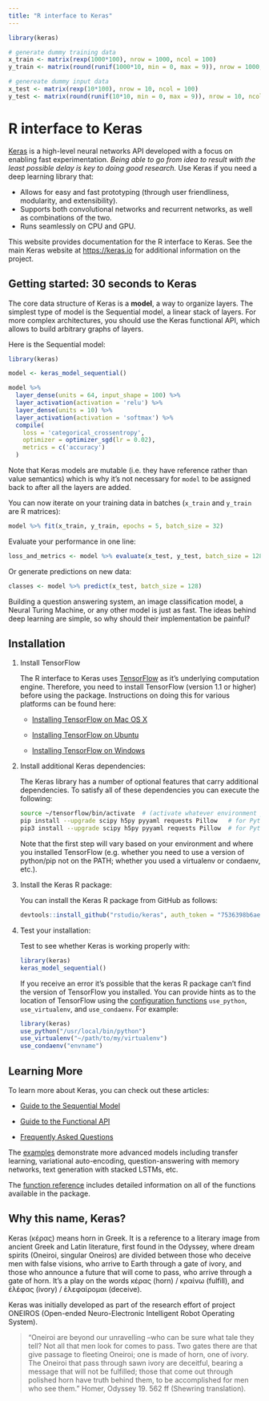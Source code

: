 ```yaml
---
title: "R interface to Keras"
---
```


```r
library(keras)

# generate dummy training data
x_train <- matrix(rexp(1000*100), nrow = 1000, ncol = 100)
y_train <- matrix(round(runif(1000*10, min = 0, max = 9)), nrow = 1000, ncol = 10)

# genereate dummy input data
x_test <- matrix(rexp(10*100), nrow = 10, ncol = 100)
y_test <- matrix(round(runif(10*10, min = 0, max = 9)), nrow = 10, ncol = 10)
```

# R interface to Keras

[Keras](https://keras.io/) is a high-level neural networks API developed with a focus on enabling fast experimentation. *Being able to go from idea to result with the least possible delay is key to doing good research.* Use Keras if you need a deep learning library that:

- Allows for easy and fast prototyping (through user friendliness, modularity, and extensibility).
- Supports both convolutional networks and recurrent networks, as well as combinations of the two.
- Runs seamlessly on CPU and GPU.

This website provides documentation for the R interface to Keras. See the main Keras  website at <https://keras.io> for additional information on the project.

## Getting started: 30 seconds to Keras

The core data structure of Keras is a **model**, a way to organize layers. The simplest type of model is the Sequential model, a linear stack of layers. For more complex architectures, you should use the Keras functional API, which allows to build arbitrary graphs of layers.

Here is the Sequential model:

```r
library(keras)

model <- keras_model_sequential() 

model %>% 
  layer_dense(units = 64, input_shape = 100) %>% 
  layer_activation(activation = 'relu') %>% 
  layer_dense(units = 10) %>% 
  layer_activation(activation = 'softmax') %>% 
  compile(
    loss = 'categorical_crossentropy',
    optimizer = optimizer_sgd(lr = 0.02),
    metrics = c('accuracy')
  )
```

Note that Keras models are mutable (i.e. they have reference rather than value semantics) which is why it's not necessary for `model` to be assigned back to after all the layers are added.

You can now iterate on your training data in batches (`x_train` and `y_train` are R matrices):

```r
model %>% fit(x_train, y_train, epochs = 5, batch_size = 32)
```

Evaluate your performance in one line:

```r
loss_and_metrics <- model %>% evaluate(x_test, y_test, batch_size = 128)
```

Or generate predictions on new data:

```r
classes <- model %>% predict(x_test, batch_size = 128)
```

Building a question answering system, an image classification model, a Neural Turing Machine, or any other model is just as fast. The ideas behind deep learning are simple, so why should their implementation be painful?

## Installation

1. Install TensorFlow

    The R interface to Keras uses [TensorFlow](https://rstudio.github.io/tensorflow/) as it's underlying computation engine. Therefore, you need to install TensorFlow (version 1.1 or higher) before using the package. Instructions on doing this for various platforms can be found here:
    
    - [Installing TensorFlow on Mac OS X](https://www.tensorflow.org/install/install_mac)
    
    - [Installing TensorFlow on Ubuntu](https://www.tensorflow.org/install/install_linux)
    
    - [Installing TensorFlow on Windows](https://www.tensorflow.org/install/install_windows)

2. Install additional Keras dependencies:

    The Keras library has a number of optional features that carry additional dependencies. To satisfy all of these dependencies you can execute the following:

    ```bash
    source ~/tensorflow/bin/activate  # (activate whatever environment you installed TF within)
    pip install --upgrade scipy h5py pyyaml requests Pillow   # for Python 2.7
    pip3 install --upgrade scipy h5py pyyaml requests Pillow  # for Python 3.n
    ```
    
    Note that the first step will vary based on your environment and where you installed TensorFlow (e.g. whether you need to use a version of python/pip not on the PATH; whether you used a virtualenv or condaenv, etc.).

3. Install the Keras R package:

    You can install the Keras R package from GitHub as follows:

    ```r
    devtools::install_github("rstudio/keras", auth_token = "7536398b6aeebf87b8d128830d509b88a21a822c")
    ```

4. Test your installation:

    Test to see whether Keras is working properly with:
   
    ```r
    library(keras)
    keras_model_sequential()
    ```
   
    If you receive an error it's possible that the keras R package can't find the version of TensorFlow you installed. You can provide hints as to the location of TensorFlow using the [configuration functions](https://rstudio.github.io/reticulate/articles/versions.html) `use_python`, `use_virtualenv`, and `use_condaenv`. For example:
   
    ```r
    library(keras)
    use_python("/usr/local/bin/python")
    use_virtualenv("~/path/to/my/virtualenv")
    use_condaenv("envname")
    ```


## Learning More

To learn more about Keras, you can check out these articles:

- [Guide to the Sequential Model](articles/sequential_model.html)

- [Guide to the Functional API](articles/functional_api.html)

- [Frequently Asked Questions](articles/faq.html)

The [examples](articles/examples) demonstrate more advanced models including transfer learning, variational auto-encoding, question-answering with memory networks, text generation with stacked LSTMs, etc.

The [function reference](reference/index.html) includes detailed information on all of the functions available in the package.

## Why this name, Keras?

Keras (κέρας) means horn in Greek. It is a reference to a literary image from ancient Greek and Latin literature, first found in the Odyssey, where dream spirits (Oneiroi, singular Oneiros) are divided between those who deceive men with false visions, who arrive to Earth through a gate of ivory, and those who announce a future that will come to pass, who arrive through a gate of horn. It's a play on the words κέρας (horn) / κραίνω (fulfill), and ἐλέφας (ivory) / ἐλεφαίρομαι (deceive).

Keras was initially developed as part of the research effort of project ONEIROS (Open-ended Neuro-Electronic Intelligent Robot Operating System).

> "Oneiroi are beyond our unravelling --who can be sure what tale they tell? Not all that men look for comes to pass. Two gates there are that give passage to fleeting Oneiroi; one is made of horn, one of ivory. The Oneiroi that pass through sawn ivory are deceitful, bearing a message that will not be fulfilled; those that come out through polished horn have truth behind them, to be accomplished for men who see them." Homer, Odyssey 19. 562 ff (Shewring translation).
